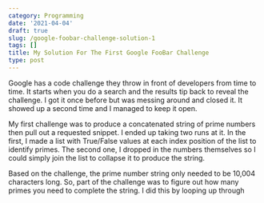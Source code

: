 ```yaml
---
category: Programming
date: '2021-04-04'
draft: true
slug: /google-foobar-challenge-solution-1
tags: []
title: My Solution For The First Google FooBar Challenge
type: post
---
```



Google has a code challenge they throw in front of developers from time to time. It starts when you do a search and the results tip back to reveal the challenge. I got it once before but was messing around and closed it. It showed up a second time and I managed to keep it open. 

My first challenge was to produce a concatenated string of prime numbers then pull out a requested snippet. I ended up taking two runs at it. In the first, I made a list with True/False values at each index position of the list to identify primes. The second one, I dropped in the numbers themselves so I could simply join the list to collapse it to produce the string.  

Based on the challenge, the prime number string only needed to be 10,004 characters long. So, part of the challenge was to figure out how many primes you need to complete the string. I did this by looping up through 